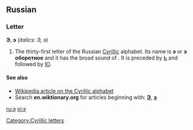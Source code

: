 {{see|Appendix:Variations of "e"}}
==Russian==

===Letter===
'''Э''', '''э''' (''italics: Э, э'')

# The thirty-first letter of the Russian [[Cyrillic]] alphabet. Its name is '''э''' {{IPAchar|(ɛ)}} or '''э оборотное''' {{IPAchar|(ɛ oborótnoje, or "backwards ɛ")}} and it has the broad sound of '''{{IPAchar|ɛ}}'''. It is preceded by [[ь|Ь]] and followed by [[ю|Ю]].

====See also====
* [[w:Cyrillic alphabet|Wikipedia article on the Cyrillic alphabet]]
* Search '''en.wiktionary.org''' for articles beginning with: '''[http://en.wiktionary.org/w/index.php?title=Special%3AAllpages&from=%D0%AD&namespace=0 Э]''', '''[http://en.wiktionary.org/w/index.php?title=Special%3AAllpages&from=%D1%8D&namespace=0 э]'''

[[Category:Cyrillic letters]]

[[ru:э]]
[[vi:э]]